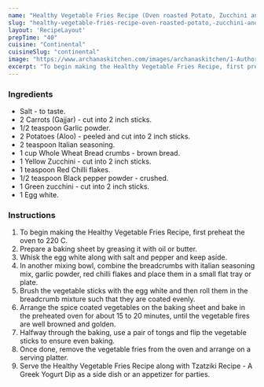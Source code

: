 ---
name: "Healthy Vegetable Fries Recipe (Oven roasted Potato, Zucchini and Carrot Fries)"
slug: "healthy-vegetable-fries-recipe-oven-roasted-potato,-zucchini-and-carrot-fries"
layout: 'RecipeLayout'
prepTime: "40"
cuisine: "Continental"
cuisineSlug: "continental"
image: "https://www.archanaskitchen.com/images/archanaskitchen/1-Author/Madhuli_Ajay/Healthy_Vegetable_fries_Oven_roasted_potato_zucchini_and_carrot_fries.jpg"
excerpt: "To begin making the Healthy Vegetable Fries Recipe, first preheat the oven to 220 C"
---

### Ingredients

- Salt - to taste.
- 2 Carrots (Gajjar) - cut into 2 inch sticks.
- 1/2 teaspoon Garlic powder.
- 2 Potatoes (Aloo) - peeled and cut into 2 inch sticks.
- 2 teaspoon Italian seasoning.
- 1 cup Whole Wheat Bread crumbs - brown bread.
- 1 Yellow Zucchini - cut into 2 inch sticks.
- 1 teaspoon Red Chilli flakes.
- 1/2 teaspoon Black pepper powder - crushed.
- 1 Green zucchini - cut into 2 inch sticks.
- 1 Egg white.

### Instructions

1. To begin making the Healthy Vegetable Fries Recipe, first preheat the oven to 220 C.
1. Prepare a baking sheet by greasing it with oil or butter.
1. Whisk the egg white along with salt and pepper and keep aside.
1. In another mixing bowl, combine the breadcrumbs with italian seasoning mix, garlic powder, red chilli flakes and place them in a small flat tray or plate.
1. Brush the vegetable sticks with the egg white and then roll them in the breadcrumb mixture such that they are coated evenly.
1. Arrange the spice coated vegetables on the baking sheet and bake in the preheated oven for about 15 to 20 minutes, until the vegetable fires are well browned and golden.
1. Halfway through the baking, use a pair of tongs and flip the vegetable sticks to ensure even baking.
1. Once done, remove the vegetable fries from the oven and arrange on a serving platter.
1. Serve the Healthy Vegetable Fries Recipe along with Tzatziki Recipe - A Greek Yogurt Dip as a side dish or an appetizer for parties.
